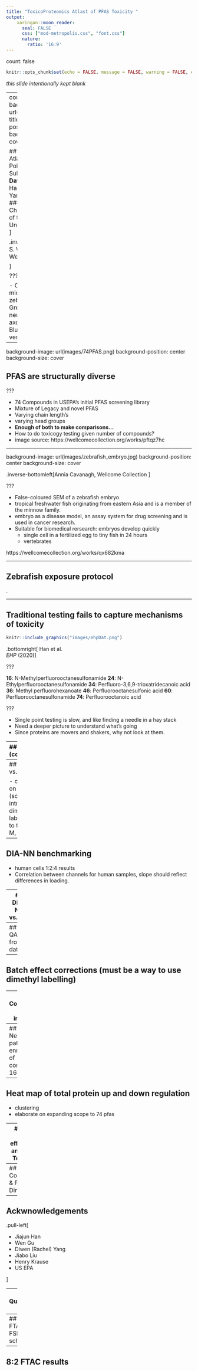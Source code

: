 ```yaml
---
title: "ToxicoProteomics Atlast of PFAS Toxicity "
output: 
    xaringan::moon_reader:
      seal: FALSE
      css: ["mod-metropolis.css", "font.css"]
      nature:
        ratio: '16:9'
---
```


count: false

```r
knitr::opts_chunk$set(echo = FALSE, message = FALSE, warning = FALSE, error = FALSE)
```

<!-- 
  colours: 
    oxford blue #0A214F
    White #FFFFFF
    Portland Orange #F46036
    Titatium Yellow #F0E100
    Persian Green #1B998B
-->
 
*this slide intentionally kept blank*

---
count: false
background-image: url(images/zebrafish-title.jpg)
background-position: center
background-size: cover
.inverse-title[

## ToxicoProteomics Atlas of Per- and Polyfluoroalkyl Substances 
### **David Hall**, Jiajun Han, Wen Gu, Diwen Yang, and Hui Peng. 
#### Dept. of Chemistry and School of the Environment<br/>University of Toronto
]

.inverse-bottomright[
S. Wilson</br>Welcome Collection

]

???

- Confocal micrograph of zebrafish brain
- Green = GFP in neurons
- Red = axons & neurofils
- Blue = synaptic vesicles 

---

background-image: url(images/74PFAS.png)
background-position: center
background-size: cover

## PFAS are structurally diverse

???

- 74 Compounds in USEPA's initial PFAS screening library 
- Mixture of Legacy and novel PFAS
- Varying chain length's
- varying head groups 
- **Enough of both to make comparisons...**
- How to do toxicogy testing given number of compounds? 
- image source: https://wellcomecollection.org/works/pftqz7hc

---

background-image: url(images/zebrafish_embryo.jpg)
background-position: center
background-size: cover

.inverse-bottomleft[Annia Cavanagh, Wellcome Collection ] 

???

- False-coloured SEM of a zebrafish embryo.
- tropical freshwater fish originating from eastern Asia and is a member of the minnow family. 
- embryo as a disease model, an assay system for drug screening and is used in cancer research. 
- Suitable for biomedical rersearch: embryos develop quickly 
  - single cell in a fertilized egg to tiny fish in 24 hours 
  - vertebrates 
  
https://wellcomecollection.org/works/qx682kma

---

## Zebrafish exposure protocol

. 

--- 

## Traditional testing fails to capture mechanisms of toxicity


```r

knitr::include_graphics("images/ehpDat.png") 

```

.bottomright[
Han et al.</br><i>EHP</i> (2020)
]

???

**16**: N-Methylperfluorooctanesulfonamide
**24**: N-Ethylperfluorooctanesulfonamide
**34**: Perfluoro-3,6,9-trioxatridecanoic acid
**36**: Methyl perfluorohexanoate
**46**: Perfluorooctanesulfonic acid
**60**: Perfluorooctanesulfonamide
**74**: Perfluorooctanoic acid

???

- Single point testing is slow, and like finding a needle in a hay stack 
- Need a deeper picture to understand what's going
- Since proteins are movers and shakers, why not look at them. 

---
## Proteomics (conceptually)

- b/c of ctrls, deviations form normal at this point can be sig for development
- rough explanation of proteomics to situate folks


---
## Time vs. coverage 

- constraints on run times (scan #s)
- introduce dimethyl labelling & link to tox study (L, M, H)

---
## DIA-NN benchmarking

- human cells 1:2:4 results
- Correlation between channels for human samples, slope should reflect differences in loading. 

---
## DIA-NN vs. MQ 

- correlogram between MQ and DIA-NN for intersect of two and correlation therein
- Jaccard index of MQ and DIA-NN data 
- Number of hits w/ MQ and DIA-NN (bar plot)

---
## QA/QC from data 

---
## Batch effect corrections (must be a way to use dimethyl labelling) 

---
## Compound 16 insights

- volcano plots of high and low exposure (linked proteins)

---
## Network pathway enrichment of compound 16

---
## Heat map of total protein up and down regulation 

- clustering 
- elaborate on expanding scope to 74 pfas

---
## PFAS class effects (try and link to Tox Data)


---
## Conclusions & Future Directions

---
## Ackwnowledgements

.pull-left[


- Jiajun Han
- Wen Gu
- Diwen (Rachel) Yang
- Jiabo Liu
- Henry Krause
- US EPA

]

---
## Questions slide
  
---
## 8:2 FTAC & FSPE scheme

---
## 8:2 FTAC results 
